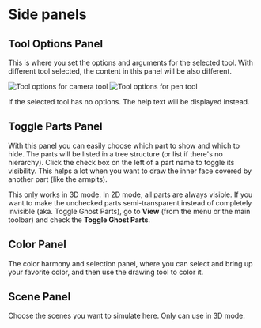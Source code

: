 # Side panels

## Tool Options Panel

This is where you set the options and arguments for the selected tool. With different tool selected, the content in this panel will be also different.

![Tool options for camera tool](camera-tool-options.png) ![Tool options for pen tool](pen-tool-options.png)

If the selected tool has no options. The help text will be displayed instead.

## Toggle Parts Panel

With this panel you can easily choose which part to show and which to hide. The parts will be listed in a tree structure (or list if there's no hierarchy). Click the check box on the left of a part name to toggle its visibility. This helps a lot when you want to draw the inner face covered by another part (like the armpits).

This only works in 3D mode. In 2D mode, all parts are always visible. If you want to make the unchecked parts semi-transparent instead of completely invisible (aka. Toggle Ghost Parts), go to **View** (from the menu or the main toolbar) and check the **Toggle Ghost Parts**.

## Color Panel

The color harmony and selection panel, where you can select and bring up your favorite color, and then use the drawing tool to color it.

## Scene Panel

Choose the scenes you want to simulate here. Only can use in 3D mode.